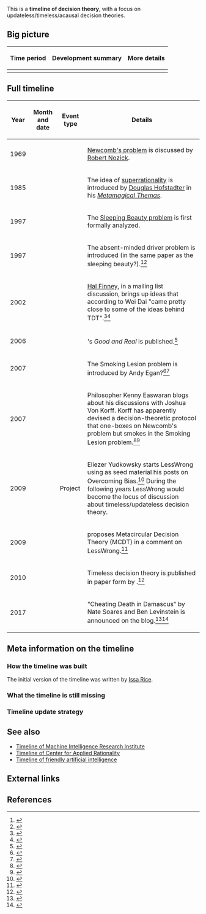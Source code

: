 This is a '''timeline of decision theory''', with a focus on updateless/timeless/acausal decision theories.

==Big picture==

{| class="wikitable"
! Time period !! Development summary !! More details
|-
|}

==Full timeline==

{| class="sortable wikitable"
! Year !! Month and date !! Event type !! Details
|-
| 1969 || || || [[wikipedia:Newcomb's paradox|Newcomb's problem]] is discussed by [[wikipedia:Robert Nozick|Robert Nozick]].
|-
| 1985 || || || The idea of [[wikipedia:Superrationality|superrationality]] is introduced by [[wikipedia:Douglas Hofstadter|Douglas Hofstadter]] in his ''[[wikipedia:Metamagical Themas|Metamagical Themas]]''.
|-
| 1997 || || || The [[wikipedia:Sleeping Beauty problem|Sleeping Beauty problem]] is first formally analyzed.
|-
| 1997 || || || The absent-minded driver problem is introduced (in the same paper as the sleeping beauty?).<ref>{{cite web |url=http://lesswrong.com/lw/182/the_absentminded_driver/ |title=The Absent-Minded Driver |date=September 16, 2009 |accessdate=September 10, 2017 |publisher=[[wikipedia:LessWrong|LessWrong]]}}</ref><ref>{{cite web |url=https://wiki.lesswrong.com/wiki/Absentminded_driver |title=Absent-Minded driver - Lesswrongwiki |accessdate=September 10, 2017 |publisher=[[wikipedia:LessWrong|LessWrong]]}}</ref>
|-
| 2002 || {{dts|July 17}} || || [[wikipedia:Hal Finney (computer scientist)|Hal Finney]], in a mailing list discussion, brings up ideas that according to Wei Dai "came pretty close to some of the ideas behind TDT".<ref>{{cite web |url=http://lesswrong.com/lw/b7v/common_mistakes_people_make_when_thinking_about/65zv |title=Wei_Dai comments on Common mistakes people make when thinking about decision theory - Less Wrong |accessdate=September 10, 2017 |publisher=[[wikipedia:LessWrong|LessWrong]]}}</ref><ref>{{cite web |url=https://groups.google.com/forum/#!msg/everything-list/V0BSqfkwbLo/YcIaaMYs7w0J |title=self-sampling assumption is incorrect |publisher=Google Groups |date=July 17, 2002 |first=Hal |last=Finney |accessdate=September 10, 2017}}</ref>
|-
| 2006 || {{dts|May 5}} || || {{w|Gary Drescher}}'s ''Good and Real'' is published.<ref>{{cite web |url=https://www.amazon.com/Good-Real-Demystifying-Paradoxes-Physics/dp/0262042339 |title=Good and Real: Demystifying Paradoxes from Physics to Ethics (MIT Press): Gary L. Drescher: 9780262042338: Amazon.com: Books |accessdate=September 10, 2017}}</ref>
|-
| 2007 || || || The Smoking Lesion problem is introduced by Andy Egan?<ref>{{cite web |url=https://philpapers.org/rec/EGASCT |title=Andy Egan, Some counterexamples to causal decision theory |publisher=PhilPapers |accessdate=September 10, 2017}}</ref><ref>{{cite web |url=https://wiki.lesswrong.com/wiki/Smoking_lesion |title=Smoking lesion - Lesswrongwiki |accessdate=September 10, 2017 |publisher=[[wikipedia:LessWrong|LessWrong]]}}</ref>
|-
| 2007 || {{dts|May 30}} || || Philosopher Kenny Easwaran blogs about his discussions with Joshua Von Korff. Korff has apparently devised a decision-theoretic protocol that one-boxes on Newcomb's problem but smokes in the Smoking Lesion problem.<ref>{{cite web |url=http://tar.weatherson.org/2007/05/30/different-ideas-about-newcomb-cases/ |publisher=Thoughts Arguments and Rants |title=Different Ideas About Newcomb Cases |date=May 30, 2007 |accessdate=September 10, 2017}}</ref><ref>{{cite web |url=http://lesswrong.com/lw/3l/counterfactual_mugging/97kw |title=CarlShulman comments on Counterfactual Mugging |date=June 21, 2013 |accessdate=September 10, 2017 |publisher=[[wikipedia:LessWrong|LessWrong]]}}</ref>
|-
| 2009 || {{dts|February}} || Project || Eliezer Yudkowsky starts LessWrong using as seed material his posts on Overcoming Bias.<ref>{{cite web |url=https://wiki.lesswrong.com/wiki/FAQ#Where_did_Less_Wrong_come_from.3F |title=FAQ - Lesswrongwiki |accessdate=June 1, 2017 |publisher=[[wikipedia:LessWrong|LessWrong]]}}</ref> During the following years LessWrong would become the locus of discussion about timeless/updateless decision theory.
|-
| 2009 || {{dts|August 20}} || || {{w|Gary Drescher}} proposes Metacircular Decision Theory (MCDT) in a comment on LessWrong.<ref>{{cite web |url=http://lesswrong.com/lw/15z/ingredients_of_timeless_decision_theory/1217 |title=Gary_Drescher comments on Ingredients of Timeless Decision Theory - Less Wrong |accessdate=September 10, 2017 |publisher=[[wikipedia:LessWrong|LessWrong]]}}</ref>
|-
| 2010 || || || Timeless decision theory is published in paper form by {{w|Eliezer Yudkowsky}}.<ref>{{cite web |url=https://intelligence.org/files/TDT.pdf |title=Timeless Decision Theory |first=Eliezer |last=Yudkowsky |year=2010 |accessdate=September 10, 2017}}</ref>
|-
| 2017 || {{dts|March 18}} || || "Cheating Death in Damascus" by Nate Soares and Ben Levinstein is announced on the {{w|Machine Intelligence Research Institute}} blog.<ref>{{cite web |url=https://intelligence.org/2017/03/18/new-paper-cheating-death-in-damascus/ |title=New paper: "Cheating Death in Damascus" |first=Rob |last=Bensinger |publisher=Machine Intelligence Research Institute |date=March 18, 2017 |accessdate=September 10, 2017}}</ref><ref>{{cite web |url=https://intelligence.org/files/DeathInDamascus.pdf |title=Cheating Death in Damascus |first1=Nate |last1=Soares |first2=Benjamin A. |last2=Levinstein |accessdate=September 10, 2017}}</ref>
|}

==Meta information on the timeline==

===How the timeline was built===

The initial version of the timeline was written by [[User:Issa|Issa Rice]].
<!--
{{funding info}} is available. -->

===What the timeline is still missing===

===Timeline update strategy===

==See also==

* [[Timeline of Machine Intelligence Research Institute]]
* [[Timeline of Center for Applied Rationality]]
* [[Timeline of friendly artificial intelligence]]

==External links==

==References==

{{Reflist|30em}}
